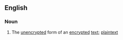 ==English==
===Noun===
{{en-noun|-}}

# The [[unencrypted]] form of an [[encrypted]] [[text]]; [[plaintext]]